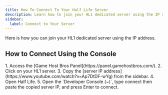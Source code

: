```yaml
---
title: How To Connect To Your Half Life Server
description: Learn how to join your HL1 dedicated server using the IP address.
sidebar:
  label: Connect to Your Server
---
```


Here is how you can join your HL1 dedicated server using the IP address.

## How to Connect Using the Console
<Steps>
1. Access the [Game Host Bros Panel](https://panel.gamehostbros.com/).
2. Click on your HL1 server.
3. Copy the [server IP address](https://www.youtube.com/watch?v=Ap7DtDF-wYg) from the sidebar.
4. Open Half Life.
5. Open the `Developer Console (~)`, type connect then paste the copied server IP, and press Enter to connect.
</Steps>